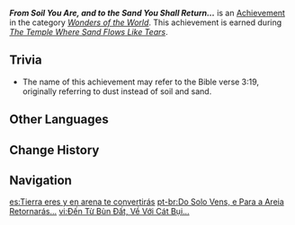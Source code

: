 {{Achievement Infobox
|id           = 81309
|order id     = 1296
|category     = Wonders of the World
|description  = Just like all who dwell in the desert...
|requirements = Earned during ''[[The Temple Where Sand Flows Like Tears]]''.
|primogems    = 5
|tracking     = 
|quest        = The Dirge of Bilqis
|hidden       = 1
|type         = Quest
}}
'''''From Soil You Are, and to the Sand You Shall Return...''''' is an [[Achievement]] in the category ''[[Wonders of the World]]''. This achievement is earned during ''[[The Temple Where Sand Flows Like Tears]]''.
<!--
==Gameplay Notes==
-->
==Trivia==
* The name of this achievement may refer to the Bible verse {{w|Book of Genesis|Genesis}} 3:19, originally referring to dust instead of soil and sand.
<!--
==Video Guides==
{{EVT
|video1   = 
|caption1 = 
}}
-->

==Other Languages==
{{Other Languages
|en      = From Soil You Are, and to the Sand You Shall Return...
|zhs     = 来自泥土，归于黄沙…
|zhs_rm  = Láizì Nítǔ, Guīyú Huángshā...
|zht     = 來自泥土，歸於黃沙…
|zht_rm  = Láizì Nítǔ, Guīyú Huángshā...
|zh_tl   = Born From The Soil, Returned to The Yellow Sand...
|ja      = 土から生まれ、黄砂に帰す。
|ja_rm   = Tsuchi kara Umare, Kousa ni Kaesu.
|ja_tl   = Born From The Soil, Returned to The Yellow Sand.
|ko      = 흙에서 태어나, 모래로 돌아가다…
|ko_tl   = Born From Soil, Returning To Sand...
|es      = Tierra eres y en arena te convertirás
|es_tl   = Earth You Are, and Sand You Will Become
|fr      = Car tu es sable, et tu retourneras dans le sable
|fr_tl   = For You Are Sand, and to the Sand You Will Return
|ru      = Ибо ты - песок, и в песок возвратишься.
|ru_tl   = For You Are Sand, and to the Sand You Will Return.
|th      = กำเนิดจากดิน หวนคืนสู่ทรายเหลือง...
|th_rm   = 
|th_tl   = 
|vi      = Đến Từ Bùn Đất, Về Với Cát Bụi...
|vi_tl   = 
|de      = Aus dem Lehm gekommen, zurück in den Sand&nbsp;...
|de_tl   = Came from the Clay, Return to the Sand ...
|id      = Yang Lahir dari Tanah, Akan Berpulang ke Pelukan Pasir&nbsp;....
|id_tl   = Those Who Born from the Earth, Will Return to the Embrace of the Sand...
|pt      = Do Solo Vens, e Para a Areia Retornarás...
|pt_tl   = 
|tr      = Topraktan Gelip Kuma Döneceksin...
|tr_tl   = Coming from the Soil, to Sand You Will Return...
|it      = Terra sei, e alla sabbia tornerai...
|it_tl   = Earth You Are, and to Sand You Will Come Back...
}}

==Change History==
{{Change History|3.4}}
<!--
==References==
{{Reflist}}
-->
==Navigation==
{{Achievement Navbox}}

[[es:Tierra eres y en arena te convertirás]]
[[pt-br:Do Solo Vens, e Para a Areia Retornarás...]]
[[vi:Đến Từ Bùn Đất, Về Với Cát Bụi...]]